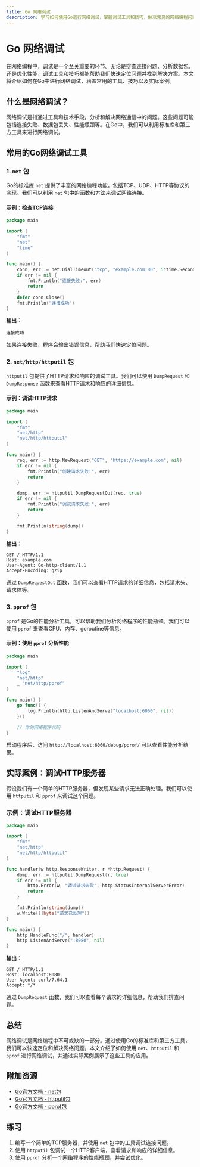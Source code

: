 ```yaml
---
title: Go 网络调试
description: 学习如何使用Go进行网络调试，掌握调试工具和技巧，解决常见的网络编程问题。
---
```


# Go 网络调试

在网络编程中，调试是一个至关重要的环节。无论是排查连接问题、分析数据包，还是优化性能，调试工具和技巧都能帮助我们快速定位问题并找到解决方案。本文将介绍如何在Go中进行网络调试，涵盖常用的工具、技巧以及实际案例。

## 什么是网络调试？

网络调试是指通过工具和技术手段，分析和解决网络通信中的问题。这些问题可能包括连接失败、数据包丢失、性能瓶颈等。在Go中，我们可以利用标准库和第三方工具来进行网络调试。

## 常用的Go网络调试工具

### 1. `net` 包

Go的标准库 `net` 提供了丰富的网络编程功能，包括TCP、UDP、HTTP等协议的实现。我们可以利用 `net` 包中的函数和方法来调试网络连接。

#### 示例：检查TCP连接

```go
package main

import (
    "fmt"
    "net"
    "time"
)

func main() {
    conn, err := net.DialTimeout("tcp", "example.com:80", 5*time.Second)
    if err != nil {
        fmt.Println("连接失败:", err)
        return
    }
    defer conn.Close()
    fmt.Println("连接成功")
}
```

**输出：**
```
连接成功
```

如果连接失败，程序会输出错误信息，帮助我们快速定位问题。

### 2. `net/http/httputil` 包

`httputil` 包提供了HTTP请求和响应的调试工具。我们可以使用 `DumpRequest` 和 `DumpResponse` 函数来查看HTTP请求和响应的详细信息。

#### 示例：调试HTTP请求

```go
package main

import (
    "fmt"
    "net/http"
    "net/http/httputil"
)

func main() {
    req, err := http.NewRequest("GET", "https://example.com", nil)
    if err != nil {
        fmt.Println("创建请求失败:", err)
        return
    }

    dump, err := httputil.DumpRequestOut(req, true)
    if err != nil {
        fmt.Println("调试请求失败:", err)
        return
    }

    fmt.Println(string(dump))
}
```

**输出：**
```
GET / HTTP/1.1
Host: example.com
User-Agent: Go-http-client/1.1
Accept-Encoding: gzip
```

通过 `DumpRequestOut` 函数，我们可以查看HTTP请求的详细信息，包括请求头、请求体等。

### 3. `pprof` 包

`pprof` 是Go的性能分析工具，可以帮助我们分析网络程序的性能瓶颈。我们可以使用 `pprof` 来查看CPU、内存、goroutine等信息。

#### 示例：使用 `pprof` 分析性能

```go
package main

import (
    "log"
    "net/http"
    _ "net/http/pprof"
)

func main() {
    go func() {
        log.Println(http.ListenAndServe("localhost:6060", nil))
    }()

    // 你的网络程序代码
}
```

启动程序后，访问 `http://localhost:6060/debug/pprof/` 可以查看性能分析结果。

## 实际案例：调试HTTP服务器

假设我们有一个简单的HTTP服务器，但发现某些请求无法正确处理。我们可以使用 `httputil` 和 `pprof` 来调试这个问题。

### 示例：调试HTTP服务器

```go
package main

import (
    "fmt"
    "net/http"
    "net/http/httputil"
)

func handler(w http.ResponseWriter, r *http.Request) {
    dump, err := httputil.DumpRequest(r, true)
    if err != nil {
        http.Error(w, "调试请求失败", http.StatusInternalServerError)
        return
    }

    fmt.Println(string(dump))
    w.Write([]byte("请求已处理"))
}

func main() {
    http.HandleFunc("/", handler)
    http.ListenAndServe(":8080", nil)
}
```

**输出：**
```
GET / HTTP/1.1
Host: localhost:8080
User-Agent: curl/7.64.1
Accept: */*
```

通过 `DumpRequest` 函数，我们可以查看每个请求的详细信息，帮助我们排查问题。

## 总结

网络调试是网络编程中不可或缺的一部分。通过使用Go的标准库和第三方工具，我们可以快速定位和解决网络问题。本文介绍了如何使用 `net`、`httputil` 和 `pprof` 进行网络调试，并通过实际案例展示了这些工具的应用。

## 附加资源

- [Go官方文档 - net包](https://golang.org/pkg/net/)
- [Go官方文档 - httputil包](https://golang.org/pkg/net/http/httputil/)
- [Go官方文档 - pprof包](https://golang.org/pkg/net/http/pprof/)

## 练习

1. 编写一个简单的TCP服务器，并使用 `net` 包中的工具调试连接问题。
2. 使用 `httputil` 包调试一个HTTP客户端，查看请求和响应的详细信息。
3. 使用 `pprof` 分析一个网络程序的性能瓶颈，并尝试优化。
